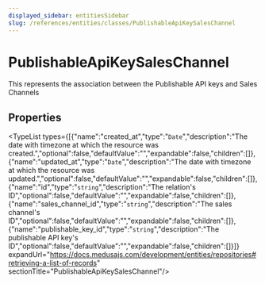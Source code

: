 ```yaml
---
displayed_sidebar: entitiesSidebar
slug: /references/entities/classes/PublishableApiKeySalesChannel
---
```



# PublishableApiKeySalesChannel

This represents the association between the Publishable API keys and Sales Channels

## Properties

<TypeList types={[{"name":"created_at","type":"`Date`","description":"The date with timezone at which the resource was created.","optional":false,"defaultValue":"","expandable":false,"children":[]},{"name":"updated_at","type":"`Date`","description":"The date with timezone at which the resource was updated.","optional":false,"defaultValue":"","expandable":false,"children":[]},{"name":"id","type":"`string`","description":"The relation's ID","optional":false,"defaultValue":"","expandable":false,"children":[]},{"name":"sales_channel_id","type":"`string`","description":"The sales channel's ID","optional":false,"defaultValue":"","expandable":false,"children":[]},{"name":"publishable_key_id","type":"`string`","description":"The publishable API key's ID","optional":false,"defaultValue":"","expandable":false,"children":[]}]} expandUrl="https://docs.medusajs.com/development/entities/repositories#retrieving-a-list-of-records" sectionTitle="PublishableApiKeySalesChannel"/>
